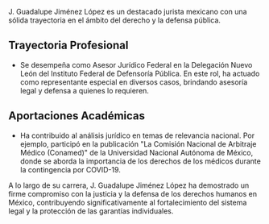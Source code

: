 J. Guadalupe Jiménez López es un destacado jurista mexicano con una sólida trayectoria en el ámbito del derecho y la defensa pública.

## Trayectoria Profesional

- Se desempeña como Asesor Jurídico Federal en la Delegación Nuevo León del Instituto Federal de Defensoría Pública. En este rol, ha actuado como representante especial en diversos casos, brindando asesoría legal y defensa a quienes lo requieren.

## Aportaciones Académicas

- Ha contribuido al análisis jurídico en temas de relevancia nacional. Por ejemplo, participó en la publicación "La Comisión Nacional de Arbitraje Médico (Conamed)" de la Universidad Nacional Autónoma de México, donde se aborda la importancia de los derechos de los médicos durante la contingencia por COVID-19.

A lo largo de su carrera, J. Guadalupe Jiménez López ha demostrado un firme compromiso con la justicia y la defensa de los derechos humanos en México, contribuyendo significativamente al fortalecimiento del sistema legal y la protección de las garantías individuales.
